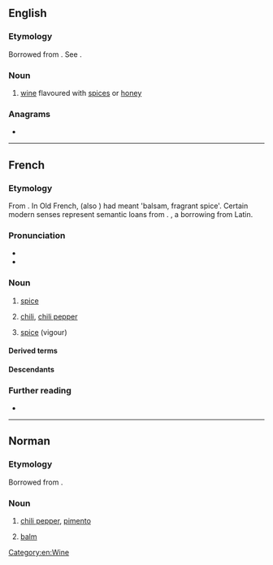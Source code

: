 ==English==

===Etymology===
Borrowed from {{bor|en|fr|piment}}. See {{doublet|en|pimento|pimiento|pigment|notext=1}}.

===Noun===
{{en-noun}}

# {{lb|en|obsolete}} [[wine]] flavoured with [[spice]]s or [[honey]]

{{Webster 1913}}

===Anagrams===
* {{anagrams|en|a=eimnpt|pitmen}}

[[Category:en:Wine]]

----

==French==

===Etymology===
From {{inh|fr|la|pigmentum}}. In Old French, {{m|fro|piment}} (also {{m|fro|pimenc}}) had meant 'balsam, fragrant spice'. Certain modern senses represent semantic loans from {{cog|es|pimiento}}. {{doublet|fr|pigment}}, a borrowing from Latin.

===Pronunciation===
* {{fr-IPA}}
* {{audio|fr|Fr-piment.ogg|Audio}}

===Noun===
{{fr-noun|m}}

# {{lb|fr|cooking}} [[spice]]
# [[chili]], [[chili pepper]]
# {{lb|fr|figuratively}} [[spice]] (vigour)

====Derived terms====
{{col3|fr
|piment enragé
|pimenter
|piment d'Espelette
|piment de Cayenne}}
====Descendants====
{{desc|ja|ピーマン|bor=1}}

===Further reading===
* {{R:TLFi}}

----

==Norman==

===Etymology===
Borrowed from {{bor|nrf|fr|piment}}.

===Noun===
{{nrf-noun|m}}

# {{lb|nrf|Jersey}} [[chili pepper]], [[pimento]]
# {{lb|nrf|Jersey}} [[balm]]

{{topics|nrf|Vegetables}}